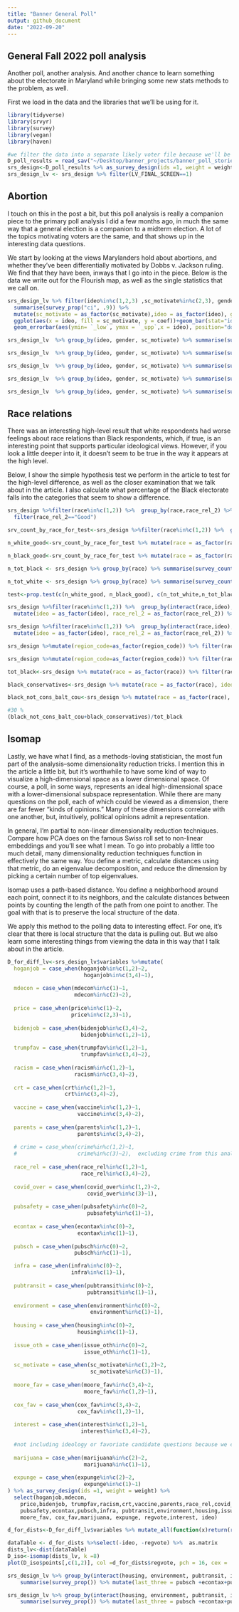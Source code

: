```yaml
---
title: "Banner General Poll"
output: github_document
date: "2022-09-20"
---
```

## General Fall 2022 poll analysis

Another poll, another analysis. And another chance to learn something about the electorate in Maryland while bringing some new stats methods to the problem, as well. 

First we load in the data and the libraries that we'll be using for it.

```r
library(tidyverse)
library(srvyr)
library(survey)
library(vegan)
library(haven)

#we filter the data into a separate likely voter file because we'll be calling on this so often.
D_poll_results = read_sav("~/Desktop/banner_projects/banner_poll_stories/banner_general_poll/md_statewide_dat.SAV")
srs_design<-D_poll_results %>% as_survey_design(ids =1, weight = weight)
srs_design_lv <- srs_design %>% filter(LV_FINAL_SCREEN==1)
```


## Abortion

I touch on this in the post a bit, but this poll analysis is really a companion piece to the primary poll analysis I did a few months ago, in much the same way that a general election is a companion to a midterm election. A lot of the topics motivating voters are the same, and that shows up in the interesting data questions. 

We start by looking at the views Marylanders hold about abortions, and whether they've been differentially motivated by Dobbs v. Jackson ruling. We find that they have been, inways that I go into in the piece. Below is the data we write out for the Flourish map, as well as the single statistics that we call on.

```r
srs_design_lv %>% filter(ideo%in%c(1,2,3) ,sc_motivate%in%c(2,3), gender%in%c(1,2)) %>% group_by(interact(gender,ideo),sc_motivate) %>%
  summarise(survey_prop("ci", .9)) %>% 
  mutate(sc_motivate = as_factor(sc_motivate),ideo = as_factor(ideo), gender = as_factor(gender)) %>% 
  ggplot(aes(x = ideo, fill = sc_motivate, y = coef))+geom_bar(stat="identity", position = "dodge")+
  geom_errorbar(aes(ymin= `_low`, ymax = `_upp`,x = ideo), position="dodge")+facet_grid(~gender)

srs_design_lv  %>% group_by(ideo, gender, sc_motivate) %>% summarise(survey_prop()) %>% ungroup%>%mutate_all(as_factor) %>% filter(ideo == "Progressive", gender =="Female", sc_motivate=="More motivated")

srs_design_lv  %>% group_by(ideo, gender, sc_motivate) %>% summarise(survey_prop()) %>% ungroup%>%mutate_all(as_factor) %>% filter(ideo == "Conservative", gender =="Female", sc_motivate%in%c("Made no difference", "Less motivated")) %>% pull(coef) %>% as.character %>% as.numeric %>% sum

srs_design_lv  %>% group_by(ideo, gender, sc_motivate) %>% summarise(survey_prop()) %>% ungroup%>%mutate_all(as_factor) %>% filter(ideo == "Conservative", gender =="Male", sc_motivate%in%c("Made no difference", "Less motivated")) %>% pull(coef) %>% as.character %>% as.numeric %>% sum

srs_design_lv  %>% group_by(ideo, gender, sc_motivate) %>% summarise(survey_prop()) %>% ungroup%>%mutate_all(as_factor) %>% filter(ideo == "Moderate", gender =="Male", sc_motivate=="More motivated") 

srs_design_lv  %>% group_by(ideo, gender, sc_motivate) %>% summarise(survey_prop()) %>% ungroup%>%mutate_all(as_factor) %>% filter(ideo == "Moderate", gender =="Female", sc_motivate=="More motivated") 
```

## Race relations

There was an interesting high-level result that white respondents had worse feelings about race relations than Black respondents, which, if true, is an interesting point that supports particular ideological views. However, if you look a little deeper into it, it doesn't seem to be true in the way it appears at the high level. 

Below, I show the simple hypothesis test we perform in the article to test for the high-level difference, as well as the closer examination that we talk about in the article. I also calculate what percentage of the Black electorate falls into the categories that seem to show a difference. 

```r
srs_design %>%filter(race%in%c(1,2)) %>%  group_by(race,race_rel_2) %>% summarise(survey_prop()) %>% mutate_all(as_factor) %>% 
  filter(race_rel_2=="Good")

srv_count_by_race_for_test<-srs_design %>%filter(race%in%c(1,2)) %>%  group_by(race,race_rel_2) %>% summarise(survey_count(.))

n_white_good<-srv_count_by_race_for_test %>% mutate(race = as_factor(race), race_rel_2 = as_factor(race_rel_2)) %>% filter(race=="White", race_rel_2=="Good") %>% unique() %>% pull(n)

n_black_good<-srv_count_by_race_for_test %>% mutate(race = as_factor(race), race_rel_2 = as_factor(race_rel_2)) %>% filter(race=="Black", race_rel_2=="Good") %>% unique() %>% pull(n)

n_tot_black <- srs_design %>% group_by(race) %>% summarise(survey_count(.)) %>% mutate(race = as_factor(race)) %>% filter(race=="Black") %>% pull(n) %>% unique

n_tot_white <- srs_design %>% group_by(race) %>% summarise(survey_count(.)) %>% mutate(race = as_factor(race)) %>% filter(race=="White") %>% pull(n) %>% unique

test<-prop.test(c(n_white_good, n_black_good), c(n_tot_white,n_tot_black)) # the difference is significant but small

srs_design %>%filter(race%in%c(1,2)) %>%  group_by(interact(race,ideo),race_rel_2) %>% summarise(survey_prop()) %>%
  mutate(ideo = as_factor(ideo), race_rel_2 = as_factor(race_rel_2)) %>% filter(ideo=="Conservative",race_rel_2 =="Good")

srs_design %>%filter(race%in%c(1,2)) %>%  group_by(interact(race,ideo),race_rel_2) %>% summarise(survey_prop()) %>%
  mutate(ideo = as_factor(ideo), race_rel_2 = as_factor(race_rel_2)) %>% filter(ideo=="Conservative",race_rel_2 =="Bad")

srs_design %>%mutate(region_code=as_factor(region_code)) %>% filter(race%in%c(1,2), region_code=="Baltimore County") %>%  group_by(interact(race,region_code),race_rel_2) %>% summarise(survey_prop()) %>% mutate(race = as_factor(race), race_rel_2 = as_factor(race_rel_2)) %>%  filter(race=="Black", race_rel_2=="Good")

srs_design %>%mutate(region_code=as_factor(region_code)) %>% filter(race%in%c(1,2), region_code=="Baltimore County") %>%  group_by(interact(race,region_code),race_rel_2) %>% summarise(survey_prop()) %>% mutate(race = as_factor(race), race_rel_2 = as_factor(race_rel_2)) %>%  filter(race=="White", race_rel_2=="Good")

tot_black<-srs_design %>% mutate(race = as_factor(race)) %>% filter(race=="Black") %>% pull(weight) %>% sum

black_conservatives<-srs_design %>% mutate(race = as_factor(race), ideo = as_factor(ideo)) %>% filter(race=="Black", ideo=="Conservative") %>% pull(weight) %>% sum

black_not_cons_balt_cou<-srs_design %>% mutate(race = as_factor(race), ideo = as_factor(ideo), region_code = as_factor(region_code)) %>% filter(race=="Black", ideo!="Conservative", region_code =="Baltimore County") %>% pull(weight) %>% sum

#30 %
(black_not_cons_balt_cou+black_conservatives)/tot_black
```

## Isomap

Lastly, we have what I find, as a methods-loving statistician, the most fun part of the analysis--some dimensionality reduction tricks. I mention this in the article a little bit, but it's worthwhile to have some kind of way to visualize a high-dimensional space as a lower dimensional space. Of course, a poll, in some ways, represents an ideal high-dimensional space with a lower-dimensional subspace representation. While there are many questions on the poll, each of which could be viewed as a dimension, there are far fewer "kinds of opinions." Many of these dimensions correlate with one another, but, intuitively, political opinions admit a representation.

In general, I'm partial to non-linear dimensionality reduction techniques. Compare how PCA does on the famous Swiss roll set to non-linear embeddings and you'll see what I mean. To go into probably a little too much detail, many dimensionality reduction techniques function in effectively the same way. You define a metric, calculate distances using that metric, do an eigenvalue decomposition, and reduce the dimension by picking a certain number of top eigenvalues. 

Isomap uses a path-based distance. You define a neighborhood around each point, connect it to its neighbors, and the calculate distances between points by counting the length of the path from one point to another. The goal with that is to preserve the local structure of the data.

We apply this method to the polling data to interesting effect. For one, it's clear that there is local structure that the data is pulling out. But we also learn some interesting things from viewing the data in this way that I talk about in the article.

```r
D_for_diff_lv<-srs_design_lv$variables %>%mutate(
  hoganjob = case_when(hoganjob%in%c(1,2)~2,
                        hoganjob%in%c(3,4)~1),
  
  mdecon = case_when(mdecon%in%c(1)~1,
                     mdecon%in%c(2)~2),
  
  price = case_when(price%in%c(1)~2,
                    price%in%c(2,3)~1),
  
  bidenjob = case_when(bidenjob%in%c(3,4)~2,
                       bidenjob%in%c(1,2)~1),
  
  trumpfav = case_when(trumpfav%in%c(1,2)~1,
                       trumpfav%in%c(3,4)~2),
  
  racism = case_when(racism%in%c(1,2)~1,
                     racism%in%c(3,4)~2),
  
  crt = case_when(crt%in%c(1,2)~1,
                  crt%in%c(3,4)~2),
  
  vaccine = case_when(vaccine%in%c(1,2)~1,
                      vaccine%in%c(3,4)~2),
  
  parents = case_when(parents%in%c(1,2)~1,
                      parents%in%c(3,4)~2),  
  
  # crime = case_when(crime%in%c(1,2)~1,
  #                   crime%in%c(3)~2),  excluding crime from this analysis because i don't think there's a way to justify it with what we have
  
  race_rel = case_when(race_rel%in%c(1,2)~1,
                       race_rel%in%c(3,4)~2),  
  
  covid_over = case_when(covid_over%in%c(1,2)~2,
                         covid_over%in%c(3)~1),
  
  pubsafety = case_when(pubsafety%in%c(0)~2,
                         pubsafety%in%c(1)~1),
  
  econtax = case_when(econtax%in%c(0)~2,
                      econtax%in%c(1)~1),
  
  pubsch = case_when(pubsch%in%c(0)~2,
                     pubsch%in%c(1)~1),

  infra = case_when(infra%in%c(0)~2,
                    infra%in%c(1)~1),
  
  pubtransit = case_when(pubtransit%in%c(0)~2,
                         pubtransit%in%c(1)~1),
  
  environment = case_when(environment%in%c(0)~2,
                          environment%in%c(1)~1),
  
  housing = case_when(housing%in%c(0)~2,
                      housing%in%c(1)~1),
  
  issue_oth = case_when(issue_oth%in%c(0)~2,
                        issue_oth%in%c(1)~1),
  
  sc_motivate = case_when(sc_motivate%in%c(1,2)~2,
                          sc_motivate%in%c(3)~1),
  
  moore_fav = case_when(moore_fav%in%c(3,4)~2,
                        moore_fav%in%c(1,2)~1),
  
  cox_fav = case_when(cox_fav%in%c(3,4)~2,
                      cox_fav%in%c(1,2)~1),
  
  interest = case_when(interest%in%c(1,2)~1,
                       interest%in%c(3,4)~2),
  
  #not including ideology or favoriate candidate questions because we can't really code them in the way that i do. 
  
  marijuana = case_when(marijuana%in%c(2)~2,
                        marijuana%in%c(1)~1),
  
  expunge = case_when(expunge%in%c(2)~2,
                        expunge%in%c(1)~1)
) %>% as_survey_design(ids =1, weight = weight) %>% 
  select(hoganjob,mdecon,
    price,bidenjob, trumpfav,racism,crt,vaccine,parents,race_rel,covid_over,
    pubsafety,econtax,pubsch,infra, pubtransit,environment,housing,issue_oth,sc_motivate,
    moore_fav, cox_fav,marijuana, expunge, regvote,interest, ideo) 

d_for_dists<-D_for_diff_lv$variables %>% mutate_all(function(x)return(replace_na(x, 0)))

dataTable <- d_for_dists %>%select(-ideo, -regvote) %>%  as.matrix
dists_lv<-dist(dataTable)
D_iso<-isomap(dists_lv, k =8)
plot(D_iso$points[,c(1,2)], col =d_for_dists$regvote, pch = 16, cex = .6)
```


```r
srs_design_lv %>% group_by(interact(housing, environment, pubtransit, infra, pubsch, econtax, pubsafety)) %>% 
    summarise(survey_prop()) %>% mutate(last_three = pubsch +econtax+pubsafety) %>% filter(last_three>1, last_three<4) %>% pull(coef) %>% sum

srs_design_lv %>% group_by(interact(housing, environment, pubtransit, infra, pubsch, econtax, pubsafety)) %>% 
    summarise(survey_prop()) %>% mutate(last_three = pubsch +econtax+pubsafety) %>% filter(last_three==3) %>% pull(coef) %>% sum
```




